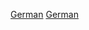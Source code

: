 {{Portal|德國|體育運動}}
{{Year by category
|m=2
|c=0
|d=1
|y=6
|cat=德國體育
|sortkey=體育
|parent=各年份德國體育
|subcat=2016年德國
}}

[[Category:2016年各國體育|German]]
[[Category:2016年歐洲體育|German]]